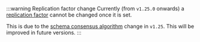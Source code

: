 :::warning Replication factor change
Currently (from `v1.25.0` onwards) a [replication factor](/weaviate/concepts/replication-architecture/cluster-architecture#replication-factor) cannot be changed once it is set.

This is due to the [schema consensus algorithm](/weaviate/concepts/replication-architecture/consistency) change in `v1.25`. This will be improved in future versions.
:::
